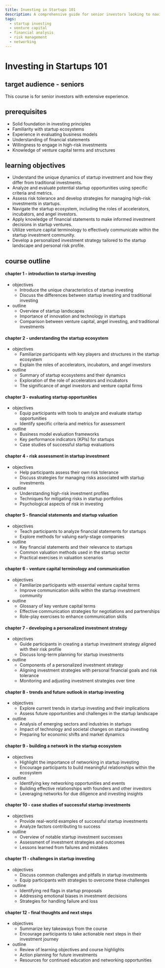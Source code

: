 ```yaml
---
title: Investing in Startups 101
description: A comprehensive guide for senior investors looking to navigate the unique landscape of startup investments, assess opportunities, and develop personalized strategies for high-risk investing.
tags:
  - startup investing
  - venture capital
  - financial analysis
  - risk management
  - networking
---
```


# Investing in Startups 101

## target audience - seniors
This course is for senior investors with extensive experience.

## prerequisites

- Solid foundation in investing principles
- Familiarity with startup ecosystems
- Experience in evaluating business models
- Understanding of financial statements
- Willingness to engage in high-risk investments
- Knowledge of venture capital terms and structures

## learning objectives

- Understand the unique dynamics of startup investment and how they differ from traditional investments.
- Analyze and evaluate potential startup opportunities using specific criteria and metrics.
- Assess risk tolerance and develop strategies for managing high-risk investments in startups.
- Navigate the startup ecosystem, including the roles of accelerators, incubators, and angel investors.
- Apply knowledge of financial statements to make informed investment decisions in startup ventures.
- Utilize venture capital terminology to effectively communicate within the startup investment community.
- Develop a personalized investment strategy tailored to the startup landscape and personal risk profile.

## course outline
#### chapter 1 - introduction to startup investing
- objectives
  - Introduce the unique characteristics of startup investing
  - Discuss the differences between startup investing and traditional investing
- outline
  - Overview of startup landscapes
  - Importance of innovation and technology in startups
  - Comparison between venture capital, angel investing, and traditional investments

#### chapter 2 - understanding the startup ecosystem
- objectives
  - Familiarize participants with key players and structures in the startup ecosystem
  - Explain the roles of accelerators, incubators, and angel investors
- outline
  - Summary of startup ecosystems and their dynamics
  - Exploration of the role of accelerators and incubators
  - The significance of angel investors and venture capital firms

#### chapter 3 - evaluating startup opportunities
- objectives
  - Equip participants with tools to analyze and evaluate startup opportunities
  - Identify specific criteria and metrics for assessment
- outline
  - Business model evaluation frameworks
  - Key performance indicators (KPIs) for startups
  - Case studies of successful startup evaluations

#### chapter 4 - risk assessment in startup investment
- objectives
  - Help participants assess their own risk tolerance
  - Discuss strategies for managing risks associated with startup investments
- outline
  - Understanding high-risk investment profiles
  - Techniques for mitigating risks in startup portfolios
  - Psychological aspects of risk in investing

#### chapter 5 - financial statements and startup valuation
- objectives
  - Teach participants to analyze financial statements for startups
  - Explore methods for valuing early-stage companies
- outline
  - Key financial statements and their relevance to startups
  - Common valuation methods used in the startup sector
  - Practical exercises in valuation scenarios

#### chapter 6 - venture capital terminology and communication
- objectives
  - Familiarize participants with essential venture capital terms
  - Improve communication skills within the startup investment community
- outline
  - Glossary of key venture capital terms
  - Effective communication strategies for negotiations and partnerships
  - Role-play exercises to enhance communication skills

#### chapter 7 - developing a personalized investment strategy
- objectives
  - Guide participants in creating a startup investment strategy aligned with their risk profile
  - Discuss long-term planning for startup investments
- outline
  - Components of a personalized investment strategy
  - Aligning investment strategies with personal financial goals and risk tolerance
  - Monitoring and adjusting investment strategies over time

#### chapter 8 - trends and future outlook in startup investing
- objectives
  - Explore current trends in startup investing and their implications
  - Assess future opportunities and challenges in the startup landscape
- outline
  - Analysis of emerging sectors and industries in startups
  - Impact of technology and societal changes on startup investing
  - Preparing for economic shifts and market dynamics

#### chapter 9 - building a network in the startup ecosystem
- objectives
  - Highlight the importance of networking in startup investing
  - Encourage participants to build meaningful relationships within the ecosystem
- outline
  - Identifying key networking opportunities and events
  - Building effective relationships with founders and other investors
  - Leveraging networks for due diligence and investing insights

#### chapter 10 - case studies of successful startup investments
- objectives
  - Provide real-world examples of successful startup investments
  - Analyze factors contributing to success
- outline
  - Overview of notable startup investment successes
  - Assessment of investment strategies and outcomes
  - Lessons learned from failures and mistakes

#### chapter 11 - challenges in startup investing
- objectives
  - Discuss common challenges and pitfalls in startup investments
  - Equip participants with strategies to overcome these challenges
- outline
  - Identifying red flags in startup proposals
  - Addressing emotional biases in investment decisions
  - Strategies for handling failure and loss

#### chapter 12 - final thoughts and next steps
- objectives
  - Summarize key takeaways from the course
  - Encourage participants to take actionable next steps in their investment journey
- outline
  - Review of learning objectives and course highlights
  - Action planning for future investments
  - Resources for continued education and networking opportunities
